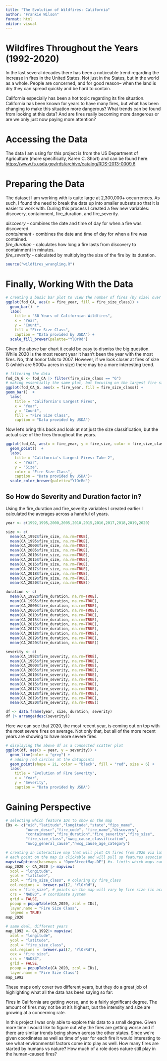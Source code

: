 ```yaml
---
title: "The Evolution of Wildfires: California"
author: "Frankie Wilson"
format: html
editor: visual
---
```


# Wildfires Throughout the Years (1992-2020)

In the last several decades there has been a noticeable trend regarding the increase in fires in the United States. Not just in the States, but in the world as a whole. People are concerned, and for good reason-- when the land is dry they can spread quickly and be hard to contain.

California especially has been a hot topic regarding its fire situation. California has been known for years to have many fires, but what has been changing to make this situation more dangerous? What trends can be found from looking at this data? And are fires really becoming more dangerous or are we only just now paying more attention?

# Accessing the Data

The data I am using for this project is from the US Department of Agriculture (more specifically, Karen C. Short) and can be found here: <https://www.fs.usda.gov/rds/archive/catalog/RDS-2013-0009.6>

# Preparing the Data

The dataset I am working with is quite large at 2,300,000+ occurrences. As such, I found the need to break the data up into smaller subsets so that it is easier to work with. During this process I created a few new variables: discovery, containment, fire_duration, and fire_severity.

*discovery* - combines the date and time of day for when a fire was discovered.\
*containment* - combines the date and time of day for when a fire was contained.\
*fire_duration* - calculates how long a fire lasts from discovery to containment in minutes.\
*fire_severity* - calculated by multiplying the size of the fire by its duration.

```r
source("wildfires_wrangling.R")
```

# Finally, Working With the Data

```r
# creating a basic bar plot to view the number of fires (by size) over the years
ggplot(fod_CA, aes(x = fire_year, fill = fire_size_class)) +
  geom_bar()  +
  labs(
    title = "30 Years of Californian Wildfires",
    x = "Year",
    y = "Count",
    fill = "Fire Size Class",
    caption = "Data provided by USDA") +
  scale_fill_brewer(palette="YlOrRd")
```

Given the above bar chart it could be easy to dismiss the big question. While 2020 is the most recent year it hasn't been the year with the most fires. No, that honor falls to 2007. However, if we look closer at fires of size G (which are 5000+ acres in size) there may be a more interesting trend.

```r
# filtering the data 
fod_CA_G <- fod_CA |> filter(fire_size_class == "G")
# making essentially the same plot, but focusing on the largest fire sizes
ggplot(fod_CA_G, aes(x = fire_year, fill = fire_size_class)) +
geom_bar()  +
  labs(
    title = "California's Largest Fires",
    x = "Year",
    y = "Count",
    fill = "Fire Size Class",
    caption = "Data provided by USDA")
```

Now let's bring this back and look at not just the size classification, but the actual size of the fires throughout the years.

```r
ggplot(fod_CA, aes(x = fire_year, y = fire_size, color = fire_size_class)) +
  geom_point()  +
  labs(
    title = "California's Largest Fires: Take 2",
    x = "Year",
    y = "Size",
    color = "Fire Size Class",
    caption = "Data provided by USDA")+
  scale_color_brewer(palette="YlOrRd")
```

## So How do Severity and Duration factor in?

Using the fire_duration and fire_severity variables I created earlier I calculated the averages across a handful of years.

```r
year <- c(1992,1995,2000,2005,2010,2015,2016,2017,2018,2019,2020)

size <- c(
  mean(CA_1992$fire_size, na.rm=TRUE),
  mean(CA_1995$fire_size, na.rm=TRUE),
  mean(CA_2000$fire_size, na.rm=TRUE),
  mean(CA_2005$fire_size, na.rm=TRUE),
  mean(CA_2010$fire_size, na.rm=TRUE),
  mean(CA_2015$fire_size, na.rm=TRUE),
  mean(CA_2016$fire_size, na.rm=TRUE), 
  mean(CA_2017$fire_size, na.rm=TRUE), 
  mean(CA_2018$fire_size, na.rm=TRUE),
  mean(CA_2019$fire_size, na.rm=TRUE),
  mean(CA_2020$fire_size, na.rm=TRUE))

duration <- c(
  mean(CA_1992$fire_duration, na.rm=TRUE),
  mean(CA_1995$fire_duration, na.rm=TRUE),
  mean(CA_2000$fire_duration, na.rm=TRUE),
  mean(CA_2005$fire_duration, na.rm=TRUE),
  mean(CA_2010$fire_duration, na.rm=TRUE),
  mean(CA_2015$fire_duration, na.rm=TRUE),
  mean(CA_2016$fire_duration, na.rm=TRUE), 
  mean(CA_2017$fire_duration, na.rm=TRUE), 
  mean(CA_2018$fire_duration, na.rm=TRUE),
  mean(CA_2019$fire_duration, na.rm=TRUE),
  mean(CA_2020$fire_duration, na.rm=TRUE))

severity <- c(
  mean(CA_1992$fire_severity, na.rm=TRUE),
  mean(CA_1995$fire_severity, na.rm=TRUE),
  mean(CA_2000$fire_severity, na.rm=TRUE),
  mean(CA_2005$fire_severity, na.rm=TRUE),
  mean(CA_2010$fire_severity, na.rm=TRUE),
  mean(CA_2015$fire_severity, na.rm=TRUE),
  mean(CA_2016$fire_severity, na.rm=TRUE), 
  mean(CA_2017$fire_severity, na.rm=TRUE), 
  mean(CA_2018$fire_severity, na.rm=TRUE),
  mean(CA_2019$fire_severity, na.rm=TRUE),
  mean(CA_2020$fire_severity, na.rm=TRUE))

df <- data.frame(year, size, duration, severity)
df |> arrange(desc(severity))
```

Here we can see that 2020, the most recent year, is coming out on top with the most severe fires on average. Not only that, but all of the more recent years are showing to have more severe fires.

```r
# displaying the above df as a connected scatter plot
ggplot(df, aes(x = year, y = severity)) +
  geom_line(color = "grey") +
  # adding red circles at the datapoints 
  geom_point(shape = 21, color = "black", fill = "red", size = 6) +
  labs(
    title = "Evolution of Fire Severity",
    x = "Year",
    y = "Severity",
    caption = "Data provided by USDA")
```

# Gaining Perspective

```r
# selecting which feature IDs to show on the map 
IDs <- c("oid","latitude","longitude","state","fips_name",
         "owner_descr","fire_code", "fire_name","discovery",
         "containment","fire_duration","fire_severity","fire_size",
         "fire_size_class","nwcg_cause_classification",
         "nwcg_general_cause","nwcg_cause_age_category")

# creating an interactive map that will plot CA fires from 2020 via latitude and longitude
# each point on the map is clickable and will pull up features associated with that point 
mapviewOptions(basemaps = "OpenStreetMap.DE") #<- limits which maps can be chosen
map_2020 <- CA_2020 |> mapview(
  xcol = "longitude",
  ycol = "latitude",
  zcol = "fire_size_class", # coloring by fire_class
  col.regions =  brewer.pal(7, "YlOrRd"),
  cex = "fire_size", # points on the map will vary by fire size (in acres)
  crs = "NAD83", # coordinate system
  grid = FALSE,
  popup = popupTable(CA_2020, zcol = IDs),
  layer.name = "Fire Size Class",
  legend = TRUE)
map_2020

# same deal, different years
map_1992 <- CA_1992|> mapview(
  xcol = "longitude",
  ycol = "latitude",
  zcol = "fire_size_class",
  col.regions =  brewer.pal(7, "YlOrRd"),
  cex = "fire_size",
  crs = "NAD83",
  grid = FALSE,
  popup = popupTable(CA_2020, zcol = IDs),
  layer.name = "Fire Size Class")
map_1992
```

These maps only cover two different years, but they do a great job of highlighting what all the data has been saying so far:

Fires in California are getting worse, and to a fairly significant degree. The amount of fires may not be at it's highest, but the intensity and size are growing at a concerning rate.

In this project I was only able to explore this data to a small degree. Given more time I would like to figure out why the fires are getting worse and if there are similar trends being shown across the other states. Since we're given coordinates as well as time of year for each fire it would interesting to see what environmental factors come into play as well. How many fires are started by humans vs nature? How much of a role does nature still play in the human-caused fires?
